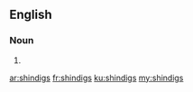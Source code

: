 ==English==

===Noun===
{{head|en}}

# {{plural of|shindig}}

[[ar:shindigs]]
[[fr:shindigs]]
[[ku:shindigs]]
[[my:shindigs]]